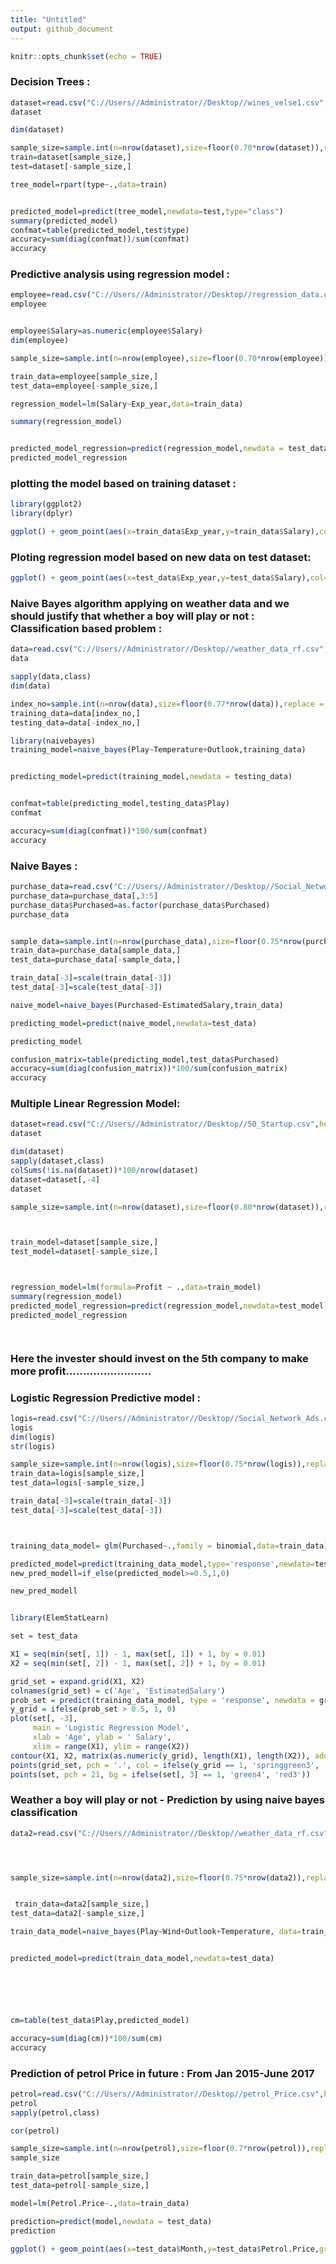 ---
title: "Untitled"
output: github_document
---

```{r setup, include=FALSE}
knitr::opts_chunk$set(echo = TRUE)
```

### Decision Trees :

```{r}
dataset=read.csv("C://Users//Administrator//Desktop//wines_velse1.csv",header=T)
dataset

```

```{r}
dim(dataset)

sample_size=sample.int(n=nrow(dataset),size=floor(0.70*nrow(dataset)),replace = F)
train=dataset[sample_size,]
test=dataset[-sample_size,]

tree_model=rpart(type~.,data=train)


predicted_model=predict(tree_model,newdata=test,type="class")
summary(predicted_model)
confmat=table(predicted_model,test$type)
accuracy=sum(diag(confmat))/sum(confmat)
accuracy

```


### Predictive analysis using regression model :

```{r}
employee=read.csv("C://Users//Administrator//Desktop//regression_data.csv",header=T)
employee


employee$Salary=as.numeric(employee$Salary)
dim(employee)
```



```{r}
sample_size=sample.int(n=nrow(employee),size=floor(0.70*nrow(employee)),replace = F)

train_data=employee[sample_size,]
test_data=employee[-sample_size,]

regression_model=lm(Salary~Exp_year,data=train_data)

summary(regression_model)



```


```{r}
predicted_model_regression=predict(regression_model,newdata = test_data)
predicted_model_regression

```

### plotting the model based on training dataset :

```{r}
library(ggplot2)
library(dplyr)

ggplot() + geom_point(aes(x=train_data$Exp_year,y=train_data$Salary),col="red",size=2) + geom_line(aes(x=train_data$Exp_year,y=predict(regression_model,train_data)),col="blue") + theme_bw()


```

### Ploting regression model based on new data on test dataset:


```{r}

ggplot() + geom_point(aes(x=test_data$Exp_year,y=test_data$Salary),col="red",size=2) + geom_line(aes(x=train_data$Exp_year,y=predict(regression_model,train_data)),col="blue") + theme_bw() + labs(x="Years of Experience",y="Salary",title="Predictive Analysis using Regression Model")

```
### Naive Bayes algorithm applying on weather data and we should justify that whether a boy will play or not : Classification based problem :

```{r}
data=read.csv("C://Users//Administrator//Desktop//weather_data_rf.csv",header=T)
data

sapply(data,class)
dim(data)
```

```{r}
index_no=sample.int(n=nrow(data),size=floor(0.77*nrow(data)),replace = F)
training_data=data[index_no,]
testing_data=data[-index_no,]

library(naivebayes)
training_model=naive_bayes(Play~Temperature+Outlook,training_data)


predicting_model=predict(training_model,newdata = testing_data)


confmat=table(predicting_model,testing_data$Play)
confmat

accuracy=sum(diag(confmat))*100/sum(confmat)
accuracy
```

### Naive Bayes : 
```{r}
purchase_data=read.csv("C://Users//Administrator//Desktop//Social_Network_Ads.csv",header = T)
purchase_data=purchase_data[,3:5]
purchase_data$Purchased=as.factor(purchase_data$Purchased)
purchase_data



```


```{r}
sample_data=sample.int(n=nrow(purchase_data),size=floor(0.75*nrow(purchase_data)),replace=F)
train_data=purchase_data[sample_data,]
test_data=purchase_data[-sample_data,]

train_data[-3]=scale(train_data[-3])
test_data[-3]=scale(test_data[-3])

naive_model=naive_bayes(Purchased~EstimatedSalary,train_data)

predicting_model=predict(naive_model,newdata=test_data)

predicting_model

confusion_matrix=table(predicting_model,test_data$Purchased)
accuracy=sum(diag(confusion_matrix))*100/sum(confusion_matrix)
accuracy

```

### Multiple Linear Regression Model:

```{r}
dataset=read.csv("C://Users//Administrator//Desktop//50_Startup.csv",header = T)
dataset


```


```{r}
dim(dataset)
sapply(dataset,class)
colSums(!is.na(dataset))*100/nrow(dataset)
dataset=dataset[,-4]
dataset


```

```{r}

sample_size=sample.int(n=nrow(dataset),size=floor(0.80*nrow(dataset)),replace = F)



train_model=dataset[sample_size,]
test_model=dataset[-sample_size,]



regression_model=lm(formula=Profit ~ .,data=train_model)
summary(regression_model)
predicted_model_regression=predict(regression_model,newdata=test_model)
predicted_model_regression




```
### Here the invester should invest on the 5th company to make more profit.........................   







### Logistic Regression Predictive model :

```{r}
logis=read.csv("C://Users//Administrator//Desktop//Social_Network_Ads.csv",header = T)
logis
dim(logis)
str(logis)
```


```{r}
sample_size=sample.int(n=nrow(logis),size=floor(0.75*nrow(logis)),replace = F)
train_data=logis[sample_size,]
test_data=logis[-sample_size,]

train_data[-3]=scale(train_data[-3])
test_data[-3]=scale(test_data[-3])



training_data_model= glm(Purchased~.,family = binomial,data=train_data)

predicted_model=predict(training_data_model,type='response',newdata=test_data[-3])
new_pred_modell=if_else(predicted_model>=0.5,1,0)

new_pred_modell



```


```{r}
library(ElemStatLearn)

set = test_data

X1 = seq(min(set[, 1]) - 1, max(set[, 1]) + 1, by = 0.01)
X2 = seq(min(set[, 2]) - 1, max(set[, 2]) + 1, by = 0.01)

grid_set = expand.grid(X1, X2)
colnames(grid_set) = c('Age', 'EstimatedSalary')
prob_set = predict(training_data_model, type = 'response', newdata = grid_set)
y_grid = ifelse(prob_set > 0.5, 1, 0)
plot(set[, -3],
     main = 'Logistic Regression Model',
     xlab = 'Age', ylab = ' Salary',
     xlim = range(X1), ylim = range(X2))
contour(X1, X2, matrix(as.numeric(y_grid), length(X1), length(X2)), add = TRUE)
points(grid_set, pch = '.', col = ifelse(y_grid == 1, 'springgreen3', 'tomato'))
points(set, pch = 21, bg = ifelse(set[, 3] == 1, 'green4', 'red3'))

````
### Weather a boy will play or not - Prediction by using naive bayes classification

```{r}
data2=read.csv("C://Users//Administrator//Desktop//weather_data_rf.csv")




sample_size=sample.int(n=nrow(data2),size=floor(0.75*nrow(data2)),replace=F)


 train_data=data2[sample_size,]
test_data=data2[-sample_size,]

train_data_model=naive_bayes(Play~Wind+Outlook+Temperature, data=train_data)


predicted_model=predict(train_data_model,newdata=test_data)






cm=table(test_data$Play,predicted_model)

accuracy=sum(diag(cm))*100/sum(cm)
accuracy

```
### Prediction of petrol Price in future : From Jan 2015-June 2017

```{r}
petrol=read.csv("C://Users//Administrator//Desktop//petrol_Price.csv",header = T)
petrol
sapply(petrol,class)

cor(petrol)
```

```{r}
sample_size=sample.int(n=nrow(petrol),size=floor(0.7*nrow(petrol)),replace=F)
sample_size

train_data=petrol[sample_size,]
test_data=petrol[-sample_size,]

model=lm(Petrol.Price~.,data=train_data)

prediction=predict(model,newdata = test_data)
prediction


```


```{r}
ggplot() + geom_point(aes(x=test_data$Month,y=test_data$Petrol.Price,group=1),col="red") + geom_line(aes(x=train_data$Month,y=predict(model,newdata=train_data),group=1),col="blue") 



```


